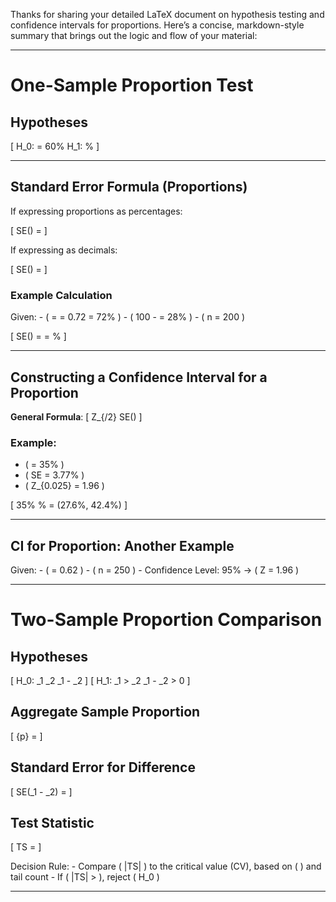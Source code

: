 Thanks for sharing your detailed LaTeX document on hypothesis testing and confidence intervals for proportions. Here's a concise, markdown-style summary that brings out the logic and flow of your material:

---

# One-Sample Proportion Test

## Hypotheses

\[
H_0: \pi = 60\% \quad \text{vs.} \quad H_1: \pi \neq 60\%
\]

---

## Standard Error Formula (Proportions)

If expressing proportions as percentages:

\[
SE(\hat{p}) = \sqrt{ \frac{\hat{p} \times (100 - \hat{p})}{n} }
\]

If expressing as decimals:

\[
SE(\hat{p}) = \sqrt{ \frac{\hat{p}(1 - \hat{p})}{n} }
\]

### Example Calculation

Given:
- \( \hat{p} = \frac{144}{200} = 0.72 = 72\% \)
- \( 100 - \hat{p} = 28\% \)
- \( n = 200 \)

\[
SE(\hat{p}) = \sqrt{ \frac{72 \times 28}{200} } = \sqrt{10.08} \approx 3.17\%
\]

---

## Constructing a Confidence Interval for a Proportion

**General Formula**:
\[
\hat{p} \pm Z_{\alpha/2} \times SE(\hat{p})
\]

### Example:
- \( \hat{p} = 35\% \)
- \( SE = 3.77\% \)
- \( Z_{0.025} = 1.96 \)

\[
35\% \pm 1.96 \times 3.77\% = (27.6\%, 42.4\%)
\]

---

## CI for Proportion: Another Example

Given:
- \( \hat{p} = 0.62 \)
- \( n = 250 \)
- Confidence Level: 95% → \( Z = 1.96 \)

---

# Two-Sample Proportion Comparison

## Hypotheses

\[
H_0: \pi_1 \leq \pi_2 \quad \text{or} \quad \pi_1 - \pi_2 \leq 0
\]
\[
H_1: \pi_1 > \pi_2 \quad \text{or} \quad \pi_1 - \pi_2 > 0
\]

## Aggregate Sample Proportion

\[
\bar{p} = \frac{x_1 + x_2}{n_1 + n_2}
\]

## Standard Error for Difference

\[
SE(\pi_1 - \pi_2) = \sqrt{ \bar{p} \times (100 - \bar{p}) \left( \frac{1}{n_1} + \frac{1}{n_2} \right) }
\]

## Test Statistic

\[
TS = \frac{(\hat{p}_1 - \hat{p}_2) - (\pi_1 - \pi_2)}{SE(\pi_1 - \pi_2)}
\]

Decision Rule:
- Compare \( |TS| \) to the critical value (CV), based on \( \alpha \) and tail count
- If \( |TS| > \text{CV} \), reject \( H_0 \)

---

